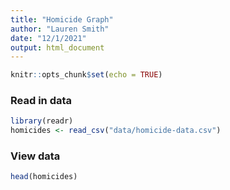 ```yaml
---
title: "Homicide Graph"
author: "Lauren Smith"
date: "12/1/2021"
output: html_document
---
```


```r
knitr::opts_chunk$set(echo = TRUE)
```

### Read in data
```r
library(readr)
homicides <- read_csv("data/homicide-data.csv")
```

### View data
```r
head(homicides)
```

